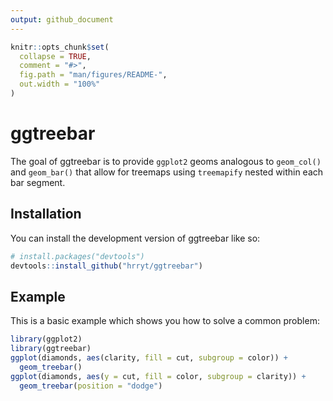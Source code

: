 ```yaml
---
output: github_document
---
```


<!-- README.md is generated from README.Rmd. Please edit that file -->

```r
knitr::opts_chunk$set(
  collapse = TRUE,
  comment = "#>",
  fig.path = "man/figures/README-",
  out.width = "100%"
)
```

# ggtreebar

<!-- badges: start -->
<!-- badges: end -->

The goal of ggtreebar is to provide `ggplot2` geoms analogous to `geom_col()`
and `geom_bar()` that allow for treemaps using `treemapify` nested within each
bar segment.

## Installation

You can install the development version of ggtreebar like so:

``` r
# install.packages("devtools")
devtools::install_github("hrryt/ggtreebar")
```

## Example

This is a basic example which shows you how to solve a common problem:

```r
library(ggplot2)
library(ggtreebar)
ggplot(diamonds, aes(clarity, fill = cut, subgroup = color)) +
  geom_treebar()
ggplot(diamonds, aes(y = cut, fill = color, subgroup = clarity)) +
  geom_treebar(position = "dodge")
```
